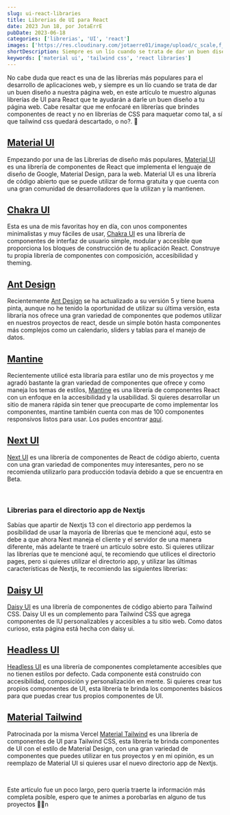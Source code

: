 ```yaml
---
slug: ui-react-libraries
title: Librerias de UI para React
date: 2023 Jun 18, por JotaErrE
pubDate: 2023-06-18
categories: ['librerias', 'UI', 'react']
images: ['https://res.cloudinary.com/jotaerre01/image/upload/c_scale,f_webp,q_50,w_800/v1687118361/zw7hx9exzgbss76gvzxv.webp']
shortDescription: Siempre es un lío cuando se trata de dar un buen diseño a nuestra página web, en este artículo te muestro algunas librerías de UI para React que te ayudarán a darle un buen diseño a tu página web.
keywords: ['material ui', 'tailwind css', 'react libraries']
---
```


No cabe duda que react es una de las librerías más populares para el desarrollo de aplicaciones web, y siempre es un lío cuando se trata de dar un buen diseño a nuestra página web, en este artículo te muestro algunas librerías de UI para React que te ayudarán a darle un buen diseño a tu página web. Cabe resaltar que me enfocaré en librerías que brindes componentes de react y no en librerías de CSS para maquetar como tal, a sí que tailwind css quedará descartado, o no?. 🤔

## [Material UI](https://material-ui.com/)
Empezando por una de las Librerias de diseño más populares, [Material UI](https://material-ui.com 'link') es una librería de componentes de React que implementa el lenguaje de diseño de Google, Material Design, para la web. Material UI es una librería de código abierto que se puede utilizar de forma gratuita y que cuenta con una gran comunidad de desarrolladores que la utilizan y la mantienen.

## [Chakra UI](https://chakra-ui.com/)
Esta es una de mis favoritas hoy en día, con unos componentes minimalistas y muy fáciles de usar, [Chakra UI](https://chakra-ui.com 'link') es una librería de componentes de interfaz de usuario simple, modular y accesible que proporciona los bloques de construcción de tu aplicación React. Construye tu propia librería de componentes con composición, accesibilidad y theming.

## [Ant Design](https://ant.design/)
Recientemente [Ant Design](https://ant.design 'link') se ha actualizado a su versión 5 y tiene buena pinta, aunque no he tenido la oportunidad de utilizar su última versión, esta libraría nos ofrece una gran variedad de componentes que podemos utilizar en nuestros proyectos de react, desde un simple botón hasta componentes más complejos como un calendario, sliders y tablas para el manejo de datos.

## [Mantine](https://mantine.dev/)
Recientemente utilicé esta libraría para estilar uno de mis proyectos y me agradó bastante la gran variedad de componentes que ofrece y como maneja los temas de estilos, [Mantine](https://mantine.dev 'link') es una librería de componentes React con un enfoque en la accesibilidad y la usabilidad. Si quieres desarrollar un sitio de manera rápida sin tener que preocuparte de como implementar los componentes, mantine también cuenta con mas de 100 componentes responsivos listos para usar. Los pudes encontrar [aquí](https://ui.mantine.dev/ 'link').

## [Next UI](https://nextui.org/)
[Next UI](https://nextui.org/ 'link') es una librería de componentes de React de código abierto, cuenta con una gran variedad de componentes muy interesantes, pero no se recomienda utilizarlo para producción todavía debido a que se encuentra en Beta.

<br />

### Librerias para el directorio app de Nextjs
Sabías que apartir de Nextjs 13 con el directorio app perdemos la posibilidad de usar la mayoría de librerías que te mencioné aquí, esto se debe a que ahora Next maneja el cliente y el servidor de una manera diferente, más adelante te traeré un artículo sobre esto. Si quieres utilizar las librerías que te mencioné aquí, te recomiendo que utilices el directorio pages, pero si quieres utilizar el directorio app, y utilizar las últimas características de Nextjs, te recomiendo las siguientes librerías:



## [Daisy UI](https://daisyui.com/)
[Daisy UI](https://daisyui.com/ 'link') es una librería de componentes de código abierto para Tailwind CSS. Daisy UI es un complemento para Tailwind CSS que agrega componentes de IU personalizables y accesibles a tu sitio web. Como datos curioso, esta página está hecha con daisy ui.

## [Headless UI](https://headlessui.dev/)
[Headless UI](https://headlessui.dev/ 'link') es una librería de componentes completamente accesibles que no tienen estilos por defecto. Cada componente está construido con accesibilidad, composición y personalización en mente. Si quieres crear tus propios componentes de UI, esta librería te brinda los componentes básicos para que puedas crear tus propios componentes de UI.

## [Material Tailwind](https://material-tailwind.com/)
Patrocinada por la misma Vercel [Material Tailwind](https://material-tailwind.com/ 'link') es una librería de componentes de UI para Tailwind CSS, esta librería te brinda componentes de UI con el estilo de Material Design, con una gran variedad de componentes que puedes utilizar en tus proyectos y en mi opinión, es un reemplazo de Material UI si quieres usar el nuevo directorio app de Nextjs.

<br />

Este artículo fue un poco largo, pero quería traerte la información más completa posible, espero que te animes a porobarlas en alguno de tus proyectos 🧑‍💻n